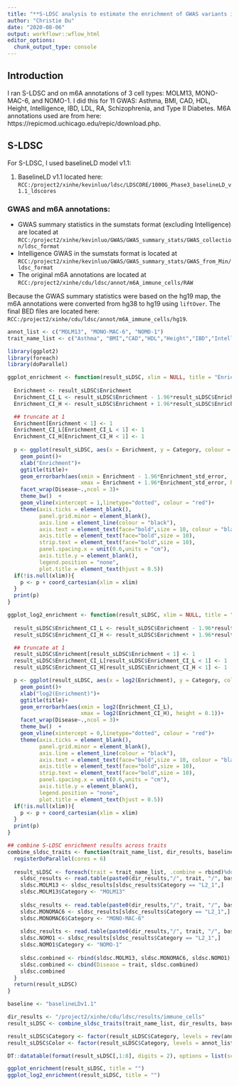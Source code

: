 ```yaml
---
title: "**S-LDSC analysis to estimate the enrichment of GWAS variants in human cell m6A peaks**"
author: "Christie Du"
date: "2020-08-06"
output: workflowr::wflow_html
editor_options:
  chunk_output_type: console
---
```


## Introduction

I ran S-LDSC and on m6A annotations of 3 cell types: MOLM13, MONO-MAC-6, and NOMO-1. I did this for 11 GWAS: Asthma, BMI, CAD, HDL, Height, Intelligence, IBD, LDL, RA, Schizophrenia, and Type II Diabetes. M6A annotations used are from here: https://repicmod.uchicago.edu/repic/download.php.

## **S-LDSC**

For S-LDSC, I used baselineLD model v1.1: 

1. BaselineLD v1.1 located here:
`RCC:/project2/xinhe/kevinluo/ldsc/LDSCORE/1000G_Phase3_baselineLD_v1.1_ldscores`

### GWAS and m6A annotations:
* GWAS summary statistics in the sumstats format (excluding Intelligence) are located at `RCC:/project2/xinhe/kevinluo/GWAS/GWAS_summary_stats/GWAS_collection/ldsc_format` 
* Intelligence GWAS in the sumstats format is located at `RCC:/project2/xinhe/kevinluo/GWAS/GWAS_summary_stats/GWAS_from_Min/ldsc_format` 
* The original m6A annotations are located at `RCC:/project2/xinhe/cdu/ldsc/annot/m6A_immune_cells/RAW` 

Because the GWAS summary statistics were based on the hg19 map, the m6A annotations were converted from hg38 to hg19 using `liftOver`. The final BED files are located here: `RCC:/project2/xinhe/cdu/ldsc/annot/m6A_immune_cells/hg19`.

```r
annot_list <- c("MOLM13", "MONO-MAC-6", "NOMO-1")
trait_name_list <- c("Asthma", "BMI","CAD","HDL","Height","IBD","Intelligence","LDL","RA","Schizophrenia","T2D")
```


```r
library(ggplot2)
library(foreach)
library(doParallel)

ggplot_enrichment <- function(result_sLDSC, xlim = NULL, title = "Enrichment"){
  
  Enrichment <- result_sLDSC$Enrichment
  Enrichment_CI_L <- result_sLDSC$Enrichment - 1.96*result_sLDSC$Enrichment_std_error
  Enrichment_CI_H <- result_sLDSC$Enrichment + 1.96*result_sLDSC$Enrichment_std_error

  ## truncate at 1
  Enrichment[Enrichment < 1] <- 1
  Enrichment_CI_L[Enrichment_CI_L < 1] <- 1
  Enrichment_CI_H[Enrichment_CI_H < 1] <- 1
  
  p <- ggplot(result_sLDSC, aes(x = Enrichment, y = Category, colour = Color))+
    geom_point()+
    xlab("Enrichment")+
    ggtitle(title)+
    geom_errorbarh(aes(xmin = Enrichment - 1.96*Enrichment_std_error, 
                       xmax = Enrichment + 1.96*Enrichment_std_error, height = 0.1))+ 
    facet_wrap(Disease~.,ncol = 3)+
    theme_bw()  + 
    geom_vline(xintercept = 1,linetype="dotted", colour = "red")+
    theme(axis.ticks = element_blank(),  
          panel.grid.minor = element_blank(), 
          axis.line = element_line(colour = "black"), 
          axis.text = element_text(face="bold",size = 10, colour = "black"),
          axis.title = element_text(face="bold",size = 10),
          strip.text = element_text(face="bold",size = 10), 
          panel.spacing.x = unit(0.6,units = "cm"), 
          axis.title.y = element_blank(), 
          legend.position = "none", 
          plot.title = element_text(hjust = 0.5))
  if(!is.null(xlim)){
    p <- p + coord_cartesian(xlim = xlim)
  }
  print(p)
}

ggplot_log2_enrichment <- function(result_sLDSC, xlim = NULL, title = "Enrichment"){
  
  result_sLDSC$Enrichment_CI_L <- result_sLDSC$Enrichment - 1.96*result_sLDSC$Enrichment_std_error
  result_sLDSC$Enrichment_CI_H <- result_sLDSC$Enrichment + 1.96*result_sLDSC$Enrichment_std_error

  ## truncate at 1
  result_sLDSC$Enrichment[result_sLDSC$Enrichment < 1] <- 1
  result_sLDSC$Enrichment_CI_L[result_sLDSC$Enrichment_CI_L < 1] <- 1
  result_sLDSC$Enrichment_CI_H[result_sLDSC$Enrichment_CI_H < 1] <- 1

  p <- ggplot(result_sLDSC, aes(x = log2(Enrichment), y = Category, colour = Color))+
    geom_point()+
    xlab("log2(Enrichment)")+
    ggtitle(title)+
    geom_errorbarh(aes(xmin = log2(Enrichment_CI_L), 
                       xmax = log2(Enrichment_CI_H), height = 0.1))+ 
    facet_wrap(Disease~.,ncol = 3)+
    theme_bw()  + 
    geom_vline(xintercept = 0,linetype="dotted", colour = "red")+
    theme(axis.ticks = element_blank(),  
          panel.grid.minor = element_blank(), 
          axis.line = element_line(colour = "black"), 
          axis.text = element_text(face="bold",size = 10, colour = "black"),
          axis.title = element_text(face="bold",size = 10),
          strip.text = element_text(face="bold",size = 10), 
          panel.spacing.x = unit(0.6,units = "cm"), 
          axis.title.y = element_blank(), 
          legend.position = "none", 
          plot.title = element_text(hjust = 0.5))
  if(!is.null(xlim)){
    p <- p + coord_cartesian(xlim = xlim)
  }
  print(p)
}

## combine S-LDSC enrichment results across traits
combine_sldsc_traits <- function(trait_name_list, dir_results, baseline){
  registerDoParallel(cores = 6)
  
  result_sLDSC <- foreach(trait = trait_name_list, .combine = rbind)%dopar%{
    sldsc_results <- read.table(paste0(dir_results,"/", trait, "/", baseline, "/", trait,"_", "MOLM13", "_hg19_", baseline, ".results"), header = T, stringsAsFactors = F)
    sldsc.MOLM13 <- sldsc_results[sldsc_results$Category == "L2_1",]
    sldsc.MOLM13$Category <- "MOLM13"
    
    sldsc_results <- read.table(paste0(dir_results,"/", trait, "/", baseline, "/", trait,"_", "MONO-MAC-6", "_hg19_", baseline, ".results"), header = T, stringsAsFactors = F)
    sldsc.MONOMAC6 <- sldsc_results[sldsc_results$Category == "L2_1",]
    sldsc.MONOMAC6$Category <- "MONO-MAC-6"
    
    sldsc_results <- read.table(paste0(dir_results,"/", trait, "/", baseline, "/", trait,"_", "NOMO-1", "_hg19_", baseline, ".results"), header = T, stringsAsFactors = F)
    sldsc.NOMO1 <- sldsc_results[sldsc_results$Category == "L2_1",]
    sldsc.NOMO1$Category <- "NOMO-1"
    
    sldsc.combined <- rbind(sldsc.MOLM13, sldsc.MONOMAC6, sldsc.NOMO1)
    sldsc.combined <- cbind(Disease = trait, sldsc.combined)
    sldsc.combined
  }
  return(result_sLDSC)
}
```


```r
baseline <- "baselineLDv1.1"

dir_results <- "/project2/xinhe/cdu/ldsc/results/immune_cells"
result_sLDSC <- combine_sldsc_traits(trait_name_list, dir_results, baseline)

result_sLDSC$Category <- factor(result_sLDSC$Category, levels = rev(annot_list) )
result_sLDSC$Color <- factor(result_sLDSC$Category, levels = annot_list)
```


```r
DT::datatable(format(result_sLDSC[,1:8], digits = 2), options = list(scrollX = TRUE, keys = TRUE, pageLength = length(annot_list)),rownames = F)
```


```r
ggplot_enrichment(result_sLDSC, title = "")
ggplot_log2_enrichment(result_sLDSC, title = "")
```

